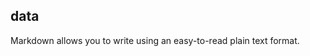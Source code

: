 ## data {.unnumbered}

Markdown\index{Markdown} allows you to write using
an easy-to-read plain text format.